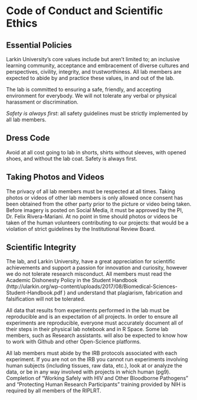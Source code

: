 # Code of Conduct and Scientific Ethics 

## Essential Policies
Larkin University’s core values include but aren’t limited to; an inclusive learning community, acceptance and embracement of diverse cultures and perspectives, civility, integrity, and trustworthiness. All lab members are expected to abide by and practice these values, in and out of the lab.

The lab is committed to ensuring a safe, friendly, and accepting environment for everybody. We will not tolerate any verbal or physical harassment or discrimination. 

*Safety is always first*: all safety guidelines must be strictly implemented by all lab members. 

## Dress Code
Avoid at all cost going to lab in shorts, shirts without sleeves, with opened shoes, and without the lab coat. Safety is always first. 

## Taking Photos and Videos
The privacy of all lab members must be respected at all times. Taking photos or videos of other lab members is only allowed once consent has been obtained from the other party prior to the picture or video being taken. Before imagery is posted on Social Media, it must be approved by the PI, Dr. Felix Rivera-Mariani. At no point in time should photos or videos be taken of the human volunteers contributing to our projects: that would be a violation of strict guidelines by the Institutional Review Board.

## Scientific Integrity
The lab, and Larkin University, have a great appreciation for scientific achievements and support a passion for innovation and curiosity, however we do not tolerate research misconduct. All members must read the Academic Dishonesty Policy in the Student Handbook (http://ularkin.org/wp-content/uploads/2017/08/Biomedical-Sciences-Student-Handbook.pdf ) and understand that plagiarism, fabrication and falsification will not be tolerated. 

All data that results from experiments performed in the lab must be reproducible and is an expectation of all projects. In order to ensure all experiments are reproducible, everyone must accurately document all of their steps in their physical lab notebook and in R Space. Some lab members, such as Research assistants. will also be expected to know how to work with Github and other Open-Science platforms.

All lab members must abide by the IRB protocols  associated with each experiment. If you are not on the IRB you cannot run experiments involving human subjects (including tissues, raw data, etc.), look at or analyze the data, or be in any way involved with projects in which human  (pg9). Completion of “Working Safely with HIV and Other Bloodborne Pathogens” and “Protecting Human Research Participants” training provided by NIH is required by all members of the RIPLRT.
